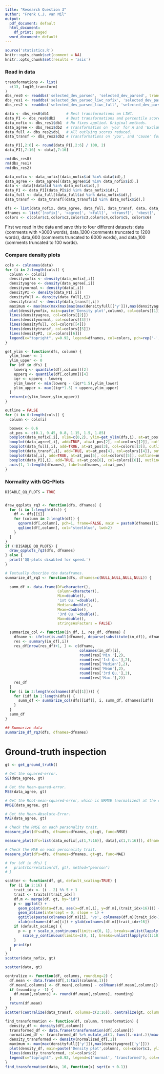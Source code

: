 ```yaml
---
title: "Research Question 3"
author: "Frenk C.J. van Mil"
output:
  pdf_document: default
  html_document:
    df_print: paged
  word_document: default
---
```


```r
source('statistics.R')
knitr::opts_chunk$set(comment = NA)
knitr::opts_chunk$set(results = 'asis')
```

### Read in data
```r
transformations <- list(
  c(13, log10_transform)
)
dbs_res0 <- readdbs('selected_dev_parsed', 'selected_dev_parsed', transformations=transformations, raw=c(TRUE,FALSE))
dbs_res1 <- readdbs('selected_dev_parsed_liwc_nofix', 'selected_dev_parsed_liwc_agree', transformations = transformations)
dbs_res2 <- readdbs('selected_dev_parsed_liwc_full', 'selected_dev_parsed_liwc_transf', transformations = transformations)

data <- dbs_res0$db1        # Best transformations on LIWC.
data_PI <- dbs_res0$db2     # Best transformations and percentile scores PI.
data_nofix <- dbs_res1$db1  # No fixes applied. Original methods.
data_agree <- dbs_res1$db2  # Transformation on 'you' for A and 'Exclam' for N.
data_full <- dbs_res2$db1   # All outlying scores reduced.
data_transf <- dbs_res2$db2 # Transformations on 'you', and 'cause' for A, 'Exclam' for N.

data_PI[,2:6] <- round(data_PI[,2:6] / 100, 2)
data_PI[,7:16] <- data[,7:16]

rm(dbs_res0)
rm(dbs_res1)
rm(dbs_res2)

data_nofix <- data_nofix[(data_nofix$id %in% data$id),]
data_agree <- data_agree[(data_agree$id %in% data_nofix$id),]
data <- data[(data$id %in% data_nofix$id),]
data_PI <- data_PI[(data_PI$id %in% data_nofix$id),]
data_full <- data_full[(data_full$id %in% data_nofix$id),]
data_transf <- data_transf[(data_transf$id %in% data_nofix$id),]

dfs <- list(data_nofix, data_agree, data_full, data_transf, data, data_PI)
dfnames <- list('[nofix]', '<agree]', '<full]', '<transf]', '<best]', '<PI]')
colors <- c(color$c1,color$c2,color$c3,color$c4,color$c5, color$c6)
```
First we read in the data and save this to four different datasets: data (comments with >3000 words), data_1200 (comments truncated to 1200 words), data_600 (comments truncated to 6000 words), and data_100 (comments truncated to 100 words).

### Compare density plots
```r
cols <- colnames(data)
for (i in 2:length(cols)) {
  column <- cols[i]
  densitynofix <- density(data_nofix[,i])
  densityagree <- density(data_agree[,i])
  densitynormal <- density(data[,i])
  densityPI <- density(data_PI[,i])
  densityfull <- density(data_full[,i])
  densitytransf <- density(data_transf[,i])
  maximum <- max(max(max(max(max(max(densityfull[['y']]),max(densityagree[['y']])),densitynormal[['y']]),densitytransf[['y']]),densitynofix[['y']]),densityPI[['y']])
  plot(densitynofix, main=paste('Density plot',column), col=colors[[1]], ylim=c(0,maximum))
  lines(densityagree, col=colors[[2]])
  lines(densitynormal, col=colors[[3]])
  lines(densityfull, col=colors[[4]])
  lines(densitytransf, col=colors[[5]])
  lines(densityPI, col=colors[[6]])
  legend(x="topright", y=0.92, legend=dfnames, col=colors, pch=rep('-',length(dfnames)), lwd=10)
}
```

```r
get_ylim <- function(dfs, column) {
  ylim_lower <- 1
  ylim_upper <- 0
  for (df in dfs) {
    lowerq <- quantile(df[,column])[2]
    upperq <- quantile(df[,column])[4]
    iqr <- upperq - lowerq
    ylim_lower <- min(lowerq - (iqr*1.5),ylim_lower)
    ylim_upper <- max((iqr*1.5) + upperq,ylim_upper)
  }
  return(c(ylim_lower,ylim_upper))
}
```

```r
outline = FALSE
for (i in 6:length(cols)) {
  column <- cols[i]

  boxwex <- 0.6
  at_pos <- c(0.1, 0.45, 0.8, 1.15, 1.5, 1.85)
  boxplot(data_nofix[,i], xlim=c(0,2), ylim=get_ylim(dfs,i), at=at_pos[1], main=paste('Boxplots',column), col=colors[[1]], outline=outline, boxwex=boxwex)
  boxplot(data_agree[,i], add=TRUE, at=at_pos[2], col=colors[[2]], outline=outline, boxwex=boxwex)
  boxplot(data_full[,i], add=TRUE, at=at_pos[3], col=colors[[3]], outline=outline, boxwex=boxwex)
  boxplot(data_transf[,i], add=TRUE, at=at_pos[4], col=colors[[4]], outline=outline, boxwex=boxwex)
  boxplot(data[,i], add=TRUE, at=at_pos[5], col=colors[[5]], outline=outline, boxwex=boxwex)
  boxplot(data_PI[,i], add=TRUE, at=at_pos[6], col=colors[[6]], outline=outline, boxwex=boxwex)
  axis(1, 1:length(dfnames), labels=dfnames, at=at_pos)
}
```

### Normality with QQ-Plots
```r
DISABLE_QQ_PLOTS = TRUE


draw_qqplots_rq3 <- function(dfs, dfnames) {
  for (i in 1:length(dfs)) {
    df <- dfs[[i]]
    for (column in 2:length(df)) {
      qqnorm(df[,column], pch=1, frame=FALSE, main = paste0(dfnames[[i]],": ",colnames(df)[[column]]))
      qqline(df[,column], col="steelblue", lwd=2)
    }
  }
}
if (!DISABLE_QQ_PLOTS) {
  draw_qqplots_rq3(dfs, dfnames)
} else {
  print('QQ-plots disabled for speed.')
}
```

```r
# Textually describe the dataframes.
summarize_df_rq3 <- function(dfs, dfnames=c(NULL,NULL,NULL,NULL)) {
  
  summ_df <- data.frame(Df=character(),
                        Column=character(), 
                        Min=double(), 
                        '1st Qu.'=double(), 
                        Median=double(), 
                        Mean=double(), 
                        '3rd Qu.'=double(), 
                        Max=double(), 
                        stringsAsFactors = FALSE)
  
  summarize_col <- function(in_df, i, res_df, dfname) {
    dfname <- ifelse(is.null(dfname), deparse(substitute(in_df)), dfname)
    res <- summary(in_df[,i])
    res_df[nrow(res_df)+1, ] <- c(dfname,
                                  colnames(in_df)[i],
                                  round(res['Min.'],2),
                                  round(res['1st Qu.'],2), 
                                  round(res['Median'],2),
                                  round(res['Mean'],2),
                                  round(res['3rd Qu.'],2),
                                  round(res['Max.'],2))
    res_df
  }
  for (i in 2:length(colnames(dfs[[1]]))) {
    for (idf in 1:length(dfs)) {
      summ_df <- summarize_col(dfs[[idf]], i, summ_df, dfnames[idf])
    }
  }
  summ_df
}

## Summarize data
summarize_df_rq3(dfs, dfnames=dfnames)
```

# Ground-truth inspection
```r
gt <- get_ground_truth()
```

```r
# Get the squared-error.
SE(data_agree, gt)
```
```r
# Get the Mean-quared-error.
MSE(data_agree, gt)
```

```r
# Get the Root-mean-squared-error, which is NRMSE (normalized) at the same time due to 0-1 scaling!
RMSE(data_agree, gt)
```

```r
# Get the Mean-Absolute-Error.
MAE(data_agree, gt)
```

```r
# Check the RMSE on each personality trait.
measure_plot(dfs=dfs, dfnames=dfnames, gt=gt, func=RMSE)
```

```r
measure_plot(dfs=list(data_nofix[,c(1,7:16)], data[,c(1,7:16)]), dfnames=list('No transformations', 'Transformations'), gt=gt, func=MAE, size_in_legend = FALSE, truncate_columns = TRUE, main="MAE scores with and without transformations on LIWC categories")
```

```r
# Check the MAE on each personality trait.
measure_plot(dfs=dfs, dfnames=dfnames, gt=gt, func=MAE)
```

```r
# for (df in dfs) {
#   print(Correlation(df, gt), method="pearson")
# }
```

```r
scatter <- function(df, gt, default_scaling=TRUE) {
  for (i in 2:16) {
    trait_idx <- (i - 2) %% 5 + 1
    trait <- traits[[trait_idx]]
    df.m <- merge(df, gt, by="id")
    p <- ggplot() + 
      geom_point(data=df.m, aes(x=df.m[,i], y=df.m[,(trait_idx+16)])) +
      geom_abline(intercept = 0, slope = 1) +
      ggtitle(paste(colnames(df.m)[i], 'vs', colnames(df.m)[trait_idx+16])) +
      xlab(colnames(df.m)[i]) + ylab(colnames(df.m)[trait_idx+16])
    if (default_scaling) {
      p <- p + scale_x_continuous(limits=c(0, 1), breaks=unlist(lapply(c(1:10), FUN=function(x) x/10))) +
        scale_y_continuous(limits=c(0, 1), breaks=unlist(lapply(c(1:10), FUN=function(x) x/10)))
    }
    print(p)
  }
}
scatter(data_nofix, gt)
```

```r
scatter(data, gt)
```


```r
centralize <- function(df, columns, rounding=2) {
  df.mean <- data.frame(df[,1:tail(columns,1)])
  df.mean[,columns] <- df.mean[,columns] - colMeans(df.mean[,columns])
  if (rounding > -1) {
    df.mean[,columns] <- round(df.mean[,columns], rounding)
  }
  return(df.mean)
}
scatter(centralize(data_transf, columns=c(2:16)), centralize(gt, columns=c(2:6)), default_scaling = FALSE)
```

```r
find_transformation <- function(df, column, transformation) {
  density_df <- density(df[,column])
  transformed_df <- data.frame(transformation(df[,column]))
  normalized_df <- transformed_df %>% mutate_at(1, funs((.-min(.))/max(.-min(.))))
  density_transformed <- density(normalized_df[,1])
  maximum <- max(max(densityfull[['y']]),max(densityagree[['y']]))
  plot(density_df, main=paste('Density plot',column), col=color$c1, ylim=c(0,maximum))
  lines(density_transformed, col=color$c2)
  legend(x="topright", y=0.92, legend=c('normal', 'transformed'), col=c(color$c1,color$c2), pch=rep('-',2), lwd=10)
}
find_transformation(data, 16, function(x) sqrt(x + 0.1))
```
